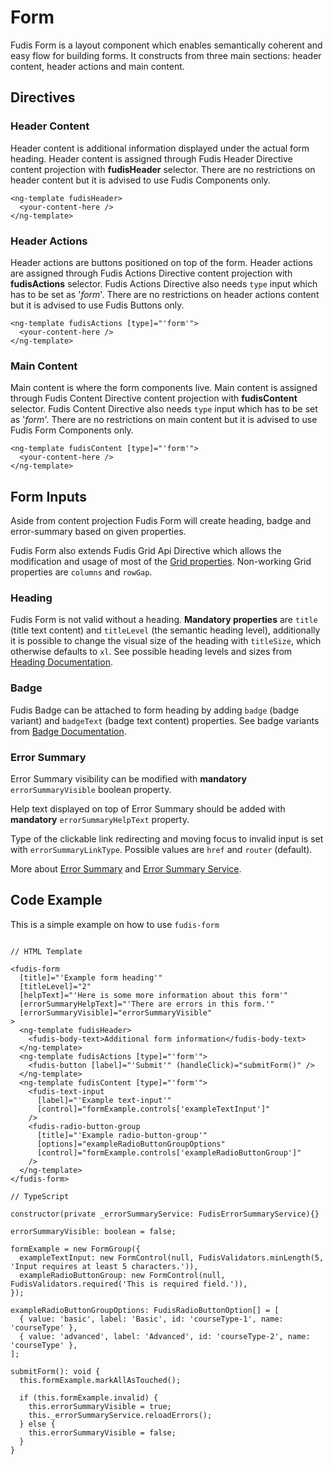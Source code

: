 
<Meta title="Components/Form/Form" />

# Form

Fudis Form is a layout component which enables semantically coherent and easy flow for building forms. It constructs from three main sections: header content, header actions and main content.

## Directives

### Header Content

Header content is additional information displayed under the actual form heading.
Header content is assigned through Fudis Header Directive content projection with **fudisHeader** selector.
There are no restrictions on header content but it is advised to use Fudis Components only.

```
<ng-template fudisHeader>
  <your-content-here />
</ng-template>
```

### Header Actions

Header actions are buttons positioned on top of the form.
Header actions are assigned through Fudis Actions Directive content projection with **fudisActions** selector.
Fudis Actions Directive also needs `type` input which has to be set as '_form_'.
There are no restrictions on header actions content but it is advised to use Fudis Buttons only.

```
<ng-template fudisActions [type]="'form'">
  <your-content-here />
</ng-template>
```

### Main Content

Main content is where the form components live.
Main content is assigned through Fudis Content Directive content projection with **fudisContent** selector.
Fudis Content Directive also needs `type` input which has to be set as '_form_'.
There are no restrictions on main content but it is advised to use Fudis Form Components only.

```
<ng-template fudisContent [type]="'form'">
  <your-content-here />
</ng-template>
```

## Form Inputs

Aside from content projection Fudis Form will create heading, badge and error-summary based on given properties.

Fudis Form also extends Fudis Grid Api Directive which allows the modification and usage of most of the [Grid properties](/docs/foundations-grid--documentation). Non-working Grid properties are `columns` and `rowGap`.

### Heading

Fudis Form is not valid without a heading.
**Mandatory properties** are `title` (title text content) and `titleLevel` (the semantic heading level), additionally it is possible to change the visual size of the heading with `titleSize`, which otherwise defaults to `xl`.
See possible heading levels and sizes from [Heading Documentation](/docs/components-typography-heading--documentation).

### Badge

Fudis Badge can be attached to form heading by adding `badge` (badge variant) and `badgeText` (badge text content) properties.
See badge variants from [Badge Documentation](/docs/components-badge--documentation).

### Error Summary

Error Summary visibility can be modified with **mandatory** `errorSummaryVisible` boolean property.

Help text displayed on top of Error Summary should be added with **mandatory** `errorSummaryHelpText` property.

Type of the clickable link redirecting and moving focus to invalid input is set with `errorSummaryLinkType`. Possible values are `href` and `router` (default).

More about [Error Summary](/docs/components-form-error-summary--documentation) and [Error Summary Service](docs/components-form-error-summary--documentation).

## Code Example

This is a simple example on how to use `fudis-form`

```

// HTML Template

<fudis-form
  [title]="'Example form heading'"
  [titleLevel]="2"
  [helpText]="'Here is some more information about this form'"
  [errorSummaryHelpText]="'There are errors in this form.'"
  [errorSummaryVisible]="errorSummaryVisible"
>
  <ng-template fudisHeader>
    <fudis-body-text>Additional form information</fudis-body-text>
  </ng-template>
  <ng-template fudisActions [type]="'form'">
    <fudis-button [label]="'Submit'" (handleClick)="submitForm()" />
  </ng-template>
  <ng-template fudisContent [type]="'form'">
    <fudis-text-input
      [label]="'Example text-input'"
      [control]="formExample.controls['exampleTextInput']"
    />
    <fudis-radio-button-group
      [title]="'Example radio-button-group'"
      [options]="exampleRadioButtonGroupOptions"
      [control]="formExample.controls['exampleRadioButtonGroup']"
    />
  </ng-template>
</fudis-form>

// TypeScript

constructor(private _errorSummaryService: FudisErrorSummaryService){}

errorSummaryVisible: boolean = false;

formExample = new FormGroup({
  exampleTextInput: new FormControl(null, FudisValidators.minLength(5, 'Input requires at least 5 characters.')),
  exampleRadioButtonGroup: new FormControl(null, FudisValidators.required('This is required field.')),
});

exampleRadioButtonGroupOptions: FudisRadioButtonOption[] = [
  { value: 'basic', label: 'Basic', id: 'courseType-1', name: 'courseType' },
  { value: 'advanced', label: 'Advanced', id: 'courseType-2', name: 'courseType' },
];

submitForm(): void {
  this.formExample.markAllAsTouched();

  if (this.formExample.invalid) {
    this.errorSummaryVisible = true;
    this._errorSummaryService.reloadErrors();
  } else {
    this.errorSummaryVisible = false;
  }
}
```
